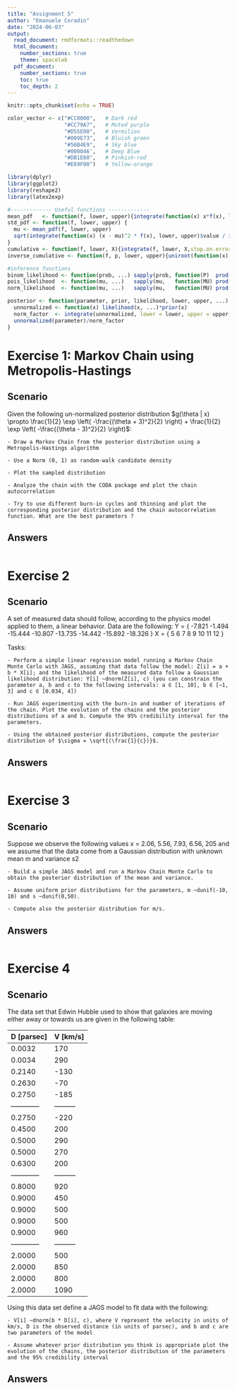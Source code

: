 ```yaml
---
title: "Assignment 5"
author: "Emanuele Coradin"
date: "2024-06-03"
output: 
  read_document: rmdformats::readthedown
  html_document:
    number_sections: true
    theme: spacelab
  pdf_document:
    number_sections: true
    toc: true
    toc_depth: 2
---
```


```r
knitr::opts_chunk$set(echo = TRUE)

color_vector <- c("#CC0000",   # Dark red
                  "#CC79A7",   # Muted purple
                  "#D55E00",   # Vermilion
                  "#009E73",   # Bluish green
                  "#56B4E9",   # Sky blue
                  '#000046',   # Deep Blue
                  "#DB1E60",   # Pinkish-red
                  "#E69F00")   # Yellow-orange

```

```r
library(dplyr)
library(ggplot2)
library(reshape2)
library(latex2exp)
```

```r
#------------- Useful functions -------------
mean_pdf   <- function(f, lower, upper){integrate(function(x) x*f(x), lower, upper)$value}
std_pdf <- function(f, lower, upper) {
  mu <- mean_pdf(f, lower, upper)
  sqrt(integrate(function(x) (x - mu)^2 * f(x), lower, upper)$value / integrate(f, lower, upper)$value)
}
cumulative <- function(f, lower, X){integrate(f, lower, X,stop.on.error = FALSE)$value}
inverse_cumulative <- function(f, p, lower, upper){uniroot(function(x) cumulative(f, lower, x)-p, c(lower, upper))$root}

#inference functions
binom_likelihood <- function(prob, ...) sapply(prob, function(P)  prod(dbinom(prob=P, ...)))
pois_likelihood  <- function(mu, ...)   sapply(mu,   function(MU) prod(dpois (lambda = MU, ...)))
norm_likelihood  <- function(mu, ...)   sapply(mu,   function(MU) prod(dnorm (mean = MU, ...) ))

posterior <- function(parameter, prior, likelihood, lower, upper, ...) {
  unnormalized <- function(x) likelihood(x, ...)*prior(x)
  norm_factor  <- integrate(unnormalized, lower = lower, upper = upper)$value
  unnormalized(parameter)/norm_factor
}

```

# Exercise 1: Markov Chain using Metropolis-Hastings

## Scenario

Given the following un-normalized posterior distribution $g(\theta | x) \propto \frac{1}{2} \exp \left( -\frac{(\theta + 3)^2}{2} \right) + \frac{1}{2} \exp \left( -\frac{(\theta - 3)^2}{2} \right)$:

    - Draw a Markov Chain from the posterior distribution using a Metropolis-Hastings algorithm 
    
    - Use a Norm (0, 1) as random-walk candidate density 
    
    - Plot the sampled distribution 
    
    - Analyze the chain with the CODA package and plot the chain autocorrelation 
    
    - Try to use different burn-in cycles and thinning and plot the corresponding posterior distribution and the chain autocorrelation function. What are the best parameters ?
    
## Answers

```r

```

# Exercise 2

## Scenario

A set of measured data should follow, according to the physics model applied to them, a linear behavior. 
Data are the following: Y = { -7.821 -1.494 -15.444 -10.807 -13.735 -14.442 -15.892 -18.326 } X = { 5 6 7 8 9 10 11 12 }

Tasks:

    - Perform a simple linear regression model running a Markov Chain Monte Carlo with JAGS, assuming that data follow the model: Z[i] = a + b * X[i]; and the likelihood of the measured data follow a Gaussian likelihood distribution: Y[i] ~dnorm(Z[i], c) (you can constrain the parameter a, b and c to the following intervals: a ∈ [1, 10], b ∈ [−1, 3] and c ∈ [0.034, 4]) 
  
    - Run JAGS experimenting with the burn-in and number of iterations of the chain. Plot the evolution of the chains and the posterior distributions of a and b. Compute the 95% credibility interval for the parameters. 
  
    - Using the obtained posterior distributions, compute the posterior distribution of $\sigma = \sqrt{(\frac{1}{c})}$.
  
## Answers

```r

```

# Exercise 3

## Scenario

Suppose we observe the following values x = 2.06, 5.56, 7.93, 6.56, 205 and we assume that the data come from a Gaussian distribution with unknown mean m and variance s2 

    - Build a simple JAGS model and run a Markov Chain Monte Carlo to obtain the posterior distribution of the mean and variance.
    
    - Assume uniform prior distributions for the parameters, m ~dunif(-10, 10) and s ~dunif(0,50).
    
    - Compute also the posterior distribution for m/s.

## Answers

```r

```

# Exercise 4

## Scenario

The data set that Edwin Hubble used to show that galaxies are moving either away or towards us are given in the following table:
  
  | D [parsec] | V [km/s]|
  |------------|---------|
  |   0.0032   |   170   |
  |   0.0034   |   290   |
  |   0.2140   |   -130  |
  |   0.2630   |   -70   |
  |   0.2750   |   -185  |
  |------------|---------|
  |   0.2750   |   -220  |
  |   0.4500   |   200   |
  |   0.5000   |   290   |
  |   0.5000   |   270   |
  |   0.6300   |   200   |
  |------------|---------|
  |   0.8000   |   920   |
  |   0.9000   |   450   |
  |   0.9000   |   500   |
  |   0.9000   |   500   |
  |   0.9000   |   960   |
  |------------|---------|
  |   2.0000   |   500   |
  |   2.0000   |   850   |
  |   2.0000   |   800   |
  |   2.0000   |   1090  |
    

Using this data set define a JAGS model to fit data with the following:
    
    - V[i] ~dnorm(b * D[i], c), where V represent the velocity in units of km/s, D is the observed distance (in units of parsec), and b and c are two parameters of the model 
    
    - Assume whatever prior distribution you think is appropriate plot the evolution of the chains, the posterior distribution of the parameters and the 95% credibility interval


## Answers

```r

```


